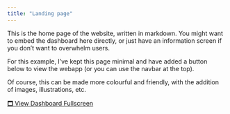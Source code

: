 ```yaml
---
title: "Landing page"
---
```


This is the home page of the website, written in markdown. You might want to embed the dashboard here directly, or just have an information screen if you don't want to overwhelm users.

For this example, I've kept this page minimal and have added a button below to view the webapp (or you can use the navbar at the top).

Of course, this can be made more colourful and friendly, with the addition of images, illustrations, etc.

<a href="full-screen.qmd" target="_blank">🗖 View Dashboard Fullscreen</a>